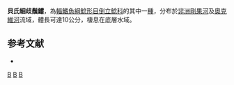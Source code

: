 {{Speciesbox 
| taxon = Microsynodontis batesii
| status = DD
| status_system = IUCN3.1
| authority = [[Boulenger|Boulenger]], 1903
| synonyms = *''Microsynodontis batesi''<br /><small>Boulenger, 1903</small>
*''Microsynodontis christyi''<br /><small>Boulenger, 1903</small>
}}

'''貝氏細歧鬚鱨'''，為[[輻鰭魚綱|輻鰭魚綱]][[鯰形目|鯰形目]][[倒立鯰科|倒立鯰科]]的其中一[[種|種]]，分布於[[非洲|非洲]][[剛果河|剛果河]]及[[奧克維河|奧克維河]]流域，體長可達10公分，棲息在底層水域。

==参考文献==
*{{FishBase_species|genus=Microsynodontis|species=batesii|year=2011|month=12}}

{{Taxonbar}}

[[Category:1903年描述的鱼类|B]]
[[Category:IUCN红色名录数据缺乏物种|B]]
[[Category:細歧鬚鱨屬|B]]